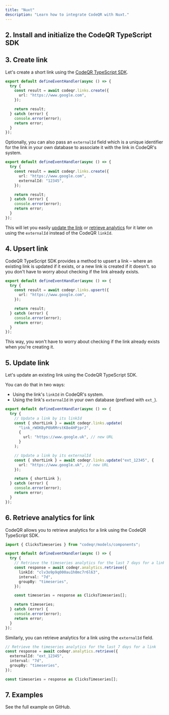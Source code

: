 ```yaml
---
title: "Nuxt"
description: "Learn how to integrate CodeQR with Nuxt."
---
```



<Prerequisites />

## 2. Install and initialize the CodeQR TypeScript SDK

<InstallTypescript />

## 3. Create link

Let's create a short link using the [CodeQR TypeScript SDK](/sdks/typescript).

```typescript server/api/links.post.ts
export default defineEventHandler(async () => {
  try {
    const result = await codeqr.links.create({
      url: "https://www.google.com",
    });

    return result;
  } catch (error) {
    console.error(error);
    return error;
  }
});
```

Optionally, you can also pass an `externalId` field which is a unique identifier for the link in your own database to associate it with the link in CodeQR's system.

```typescript server/api/links.post.ts
export default defineEventHandler(async () => {
  try {
    const result = await codeqr.links.create({
      url: "https://www.google.com",
      externalId: "12345",
    });

    return result;
  } catch (error) {
    console.error(error);
    return error;
  }
});
```

This will let you easily [update the link](#5-update-link) or [retrieve analytics](#6-retrieve-analytics-for-link) for it later on using the `externalId` instead of the CodeQR `linkId`.

## 4. Upsert link

CodeQR TypeScript SDK provides a method to upsert a link – where an existing link is updated if it exists, or a new link is created if it doesn't. so you don't have to worry about checking if the link already exists.

```typescript server/api/links.put.ts
export default defineEventHandler(async () => {
  try {
    const result = await codeqr.links.upsert({
      url: "https://www.google.com",
    });

    return result;
  } catch (error) {
    console.error(error);
    return error;
  }
});
```

This way, you won't have to worry about checking if the link already exists when you're creating it.

## 5. Update link

Let's update an existing link using the CodeQR TypeScript SDK.

You can do that in two ways:

- Using the link's `linkId` in CodeQR's system.
- Using the link's `externalId` in your own database (prefixed with `ext_`).

```typescript server/api/links.patch.ts
export default defineEventHandler(async () => {
  try {
    // Update a link by its linkId
    const { shortLink } = await codeqr.links.update(
      "link_rWOKByP0bRMrstK8e4HPjprJ",
      {
        url: "https://www.google.uk", // new URL
      }
    );

    // Update a link by its externalId
    const { shortLink } = await codeqr.links.update("ext_12345", {
      url: "https://www.google.uk", // new URL
    });

    return { shortLink };
  } catch (error) {
    console.error(error);
    return error;
  }
});
```

## 6. Retrieve analytics for link

CodeQR allows you to retrieve analytics for a link using the CodeQR TypeScript SDK.

```typescript server/api/analytics.get.ts
import { ClicksTimeseries } from "codeqr/models/components";

export default defineEventHandler(async () => {
  try {
    // Retrieve the timeseries analytics for the last 7 days for a link
    const response = await codeqr.analytics.retrieve({
      linkId: "clv3o9p9q000au1h0mc7r6l63",
      interval: "7d",
      groupBy: "timeseries",
    });

    const timeseries = response as ClicksTimeseries[];

    return timeseries;
  } catch (error) {
    console.error(error);
    return error;
  }
});
```

Similarly, you can retrieve analytics for a link using the `externalId` field.

```typescript server/api/analytics.get.ts
// Retrieve the timeseries analytics for the last 7 days for a link
const response = await codeqr.analytics.retrieve({
  externalId: "ext_12345",
  interval: "7d",
  groupBy: "timeseries",
});

const timeseries = response as ClicksTimeseries[];
```

## 7. Examples

<CardGroup cols={2}>
  <Card
    title="Nuxt.js Example"
    icon="github"
    href="https://github.com/codeqr-io/examples/tree/main/typescript/nuxt"
    color="#333333"
  >
    See the full example on GitHub.
  </Card>
</CardGroup>
